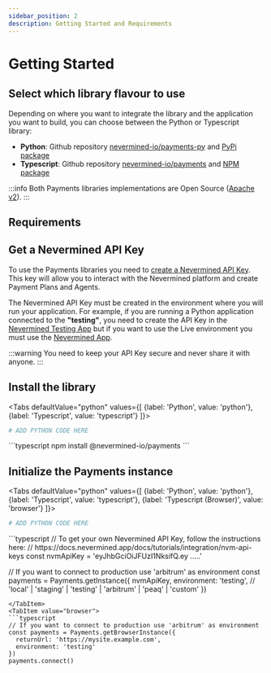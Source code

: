 ```yaml
---
sidebar_position: 2
description: Getting Started and Requirements
---
```



# Getting Started

## Select which library flavour to use

Depending on where you want to integrate the library and the application you want to build, you can choose between the Python or Typescript library:

- **Python**: Github repository [nevermined-io/payments-py](https://github.com/nevermined-io/payments-py) and [PyPi package](https://pypi.org/project/payments-py/)
- **Typescript**: Github repository [nevermined-io/payments](https://github.com/nevermined-io/payments) and [NPM package](https://www.npmjs.com/package/@nevermined-io/payments)

:::info
Both Payments libraries implementations are Open Source ([Apache v2](https://www.apache.org/licenses/LICENSE-2.0)).
:::

## Requirements

## Get a Nevermined API Key

To use the Payments libraries you need to [create a Nevermined API Key](../tutorials/integration/nvm-api-keys.mdx). This key will allow you to interact with the Nevermined platform and create Payment Plans and Agents.

The Nevermined API Key must be created in the environment where you will run your application. For example, if you are running a Python application connected to the **"testing"**, you need to create the API Key in the [Nevermined Testing App](https://testing.nevermined.app/) but if you want to use the Live environment you must use the [Nevermined App](https://nevermined.app/).

:::warning
You need to keep your API Key secure and never share it with anyone.
:::

## Install the library

<Tabs
  defaultValue="python"
  values={[
    {label: 'Python', value: 'python'},
    {label: 'Typescript', value: 'typescript'}
  ]}>
  <TabItem value="python">
  ```python
  # ADD PYTHON CODE HERE
  ```
  </TabItem>
  <TabItem value="typescript">
  ```typescript
  npm install @nevermined-io/payments
  ```
  </TabItem>  
</Tabs>

## Initialize the Payments instance

<Tabs
  defaultValue="python"
  values={[
    {label: 'Python', value: 'python'},
    {label: 'Typescript', value: 'typescript'},
    {label: 'Typescript (Browser)', value: 'browser'}
  ]}>
  <TabItem value="python">
  ```python
  # ADD PYTHON CODE HERE
  ```
  </TabItem>
  <TabItem value="typescript">
  ```typescript
  // To get your own Nevermined API Key, follow the instructions here:
  // https://docs.nevermined.app/docs/tutorials/integration/nvm-api-keys  
  const nvmApiKey = 'eyJhbGciOiJFUzI1NksifQ.ey .....'

  // If you want to connect to production use 'arbitrum' as environment
  const payments = Payments.getInstance({
    nvmApiKey,
    environment: 'testing', // 'local' | 'staging' | 'testing' | 'arbitrum' | 'peaq' | 'custom'
  })
  ```
  </TabItem>
  <TabItem value="browser">
  ```typescript
  // If you want to connect to production use 'arbitrum' as environment
  const payments = Payments.getBrowserInstance({
    returnUrl: 'https://mysite.example.com',
    environment: 'testing'
  })
  payments.connect()
  ```
  </TabItem>
</Tabs>